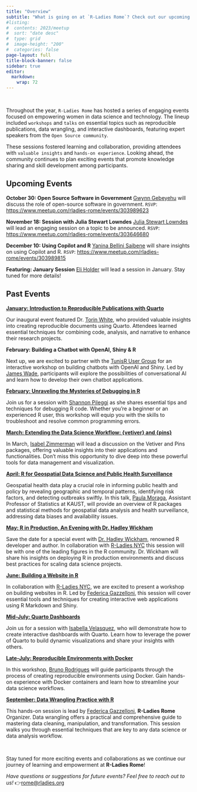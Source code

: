 ```yaml
---
title: "Overview"
subtitle: "What is going on at `R-Ladies Rome`? Check out our upcoming events!"
#listing:
#  contents: 2023/meetup
#  sort: "date desc"
#  type: grid
#  image-height: "200"
#  categories: false
page-layout: full
title-block-banner: false
sidebar: true
editor: 
  markdown: 
    wrap: 72
---
```

\

Throughout the year, `R-Ladies Rome` has hosted a series of engaging events focused on empowering women in data science and technology. The lineup included `workshops` and `talks` on essential topics such as reproducible publications, data wrangling, and interactive dashboards, featuring expert speakers from the `Open Source community`.

These sessions fostered learning and collaboration, providing attendees with `valuable insights` and `hands-on experience`. Looking ahead, the community continues to plan exciting events that promote knowledge sharing and skill development among participants.

## Upcoming Events

**October 30: Open Source Software in Government**
[Gwynn Gebeyehu](https://www.linkedin.com/in/gwynn-gebeyehu-83694280/) will discuss the role of open-source software in government. 
`RSVP`: <https://www.meetup.com/rladies-rome/events/303989623>

**November 18: Session with Julia Stewart Lowndes**
[Julia Stewart Lowndes](https://www.linkedin.com/in/julia-stewart-lowndes/) will lead an engaging session on a topic to be announced.
`RSVP`: <https://www.meetup.com/rladies-rome/events/303646680>

**December 10: Using Copilot and R**
[Yanina Bellini Saibene](https://www.linkedin.com/in/yabellini/) will share insights on using Copilot and R.
`RSVP`: <https://www.meetup.com/rladies-rome/events/303989815>

**Featuring: January Session**
[Eli Holder](https://www.linkedin.com/in/eliholder/) will lead a session in January. Stay tuned for more details!

## Past Events

[**January: Introduction to Reproducible Publications with Quarto**](https://rladiesrome.org/talks/2024/meetup/01162024/)

Our inaugural event featured Dr. [Torin
White](https://www.linkedin.com/in/torinwhite/), who provided valuable
insights into creating reproducible documents using Quarto. Attendees
learned essential techniques for combining code, analysis, and narrative to enhance their research projects.

**February: Building a Chatbot with OpenAI, Shiny & R**

Next up, we are excited to partner with the [TunisR User
Group](https://www.meetup.com/tunis-r-user-group/) for an interactive
workshop on building chatbots with OpenAI and Shiny. Led by [James
Wade](https://www.linkedin.com/in/james-h-wade/), participants will
explore the possibilities of conversational AI and learn how to develop
their own chatbot applications.

[**February: Unraveling the Mysteries of Debugging in R**](https://rladiesrome.org/talks/2024/meetup/02202024/)

Join us for a session with [Shannon
Pileggi](https://www.linkedin.com/in/shannon-m-pileggi/) as she shares
essential tips and techniques for debugging R code. Whether you're a
beginner or an experienced R user, this workshop will equip you with the
skills to troubleshoot and resolve common programming errors.

[**March: Extending the Data Science Workflow: {vetiver} and {pins}**](https://rladiesrome.org/talks/2024/meetup/03222024/)

In March, [Isabel
Zimmerman](https://www.linkedin.com/in/isabel-zimmerman/) will lead a
discussion on the Vetiver and Pins packages, offering valuable insights
into their applications and functionalities. Don't miss this opportunity
to dive deep into these powerful tools for data management and
visualization.

[**April: R for Geospatial Data Science and Public Health Surveillance**](https://rladiesrome.org/talks/2024/meetup/04162024/)

Geospatial health data play a crucial role in informing public health and policy by revealing geographic and temporal patterns, identifying risk factors, and detecting outbreaks swiftly. In this talk, [Paula Moraga](https://www.paulamoraga.com/), Assistant Professor of Statistics at KAUST, will provide an overview of R packages and statistical methods for geospatial data analysis and health surveillance, addressing data biases and availability issues. 

[**May: R in Production, An Evening with Dr. Hadley Wickham**](https://rladiesrome.org/talks/2024/meetup/05242024/)

Save the date for a special event with [Dr. Hadley
Wickham](https://www.linkedin.com/in/hadleywickham/), renowned R
developer and author. In collaboration with [R-Ladies NYC](https://www.meetup.com/rladiesnyc) this session will be with one of the leading figures in the R community. Dr. Wickham will share his insights on deploying R in production environments and discuss best practices for scaling data science projects.

[**June: Building a Website in R**](https://rladiesrome.org/talks/2024/meetup/06282024/)

In collaboration with [R-Ladies NYC](https://www.meetup.com/rladiesnyc), we are excited to present a workshop on building websites in R. Led by [Federica Gazzelloni](https://www.linkedin.com/in/federicagazzelloni/), this session will cover essential tools and techniques for creating interactive web applications using R Markdown and Shiny.

[**Mid-July: Quarto Dashboards**](https://rladiesrome.org/talks/2024/meetup/07182024/)

Join us for a session with [Isabella Velasquez](https://www.linkedin.com/in/ivelasq/), who will demonstrate how to create interactive dashboards with Quarto. Learn how to leverage the power of Quarto to build dynamic visualizations and share your insights with others.

[**Late-July: Reproducible Environments with Docker**](https://rladiesrome.org/talks/2024/meetup/07292924/)

In this workshop, [Bruno Rodrigues](https://www.linkedin.com/in/brodriguesco/) will guide participants through the process of creating reproducible environments using Docker. Gain hands-on experience with Docker containers and learn how to streamline your data science workflows.

[**September: Data Wrangling Practice with R**](https://rladiesrome.org/talks/2024/meetup/09302024/)

This hands-on session is lead by [Federica Gazzelloni](https://federicagazzelloni.com/), **R-Ladies Rome** Organizer. Data wrangling offers a practical and comprehensive guide to mastering data cleaning, manipulation, and transformation. This session walks you through essential techniques that are key to any data science or data analysis workflow.

\

Stay tuned for more exciting events and collaborations as we continue
our journey of learning and empowerment at **R-Ladies Rome**!

*Have questions or suggestions for future events? Feel free to reach out
to us!* 👉<rome@rladies.org>
